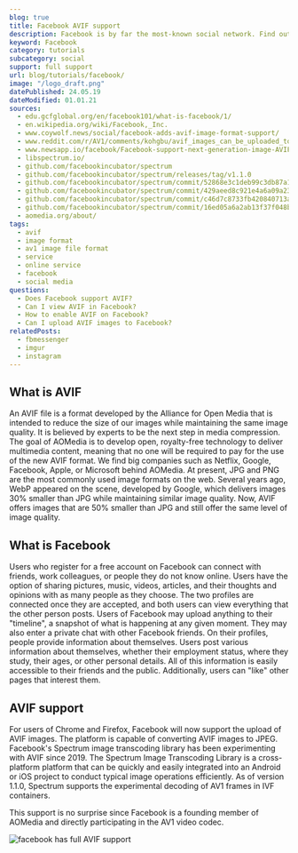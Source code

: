 ```yaml
---
blog: true
title: Facebook AVIF support
description: Facebook is by far the most-known social network. Find out how Facebook helps AVIF expand.
keyword: Facebook
category: tutorials
subcategory: social
support: full support
url: blog/tutorials/facebook/
image: "/logo_draft.png"
datePublished: 24.05.19
dateModified: 01.01.21
sources:
  - edu.gcfglobal.org/en/facebook101/what-is-facebook/1/
  - en.wikipedia.org/wiki/Facebook,_Inc.
  - www.coywolf.news/social/facebook-adds-avif-image-format-support/
  - www.reddit.com/r/AV1/comments/kohgbu/avif_images_can_be_uploaded_to_facebook/
  - www.newsapp.io/facebook/Facebook-support-next-generation-image-AVIF
  - libspectrum.io/
  - github.com/facebookincubator/spectrum
  - github.com/facebookincubator/spectrum/releases/tag/v1.1.0
  - github.com/facebookincubator/spectrum/commit/52868e3c1deb99c3db87a16aa6734888b78a401e
  - github.com/facebookincubator/spectrum/commit/429aeed8c921e4a6a09a233190fb6d7d14be6e09
  - github.com/facebookincubator/spectrum/commit/c46d7c8733fb420840713ac674482df0ec33d0d1
  - github.com/facebookincubator/spectrum/commit/16ed05a6a2ab13f37f048be296aa6bee9a4f1e4e
  - aomedia.org/about/
tags:
  - avif
  - image format
  - av1 image file format
  - service
  - online service
  - facebook
  - social media
questions:
  - Does Facebook support AVIF?
  - Can I view AVIF in Facebook?
  - How to enable AVIF on Facebook?
  - Can I upload AVIF images to Facebook?
relatedPosts:
  - fbmessenger
  - imgur
  - instagram
---
```


## What is AVIF

An AVIF file is a format developed by the Alliance for Open Media that is intended to reduce the size of our images while maintaining the same image quality. It is believed by experts to be the next step in media compression. The goal of AOMedia is to develop open, royalty-free technology to deliver multimedia content, meaning that no one will be required to pay for the use of the new AVIF format. We find big companies such as Netflix, Google, Facebook, Apple, or Microsoft behind AOMedia. At present, JPG and PNG are the most commonly used image formats on the web. Several years ago, WebP appeared on the scene, developed by Google, which delivers images 30% smaller than JPG while maintaining similar image quality. Now, AVIF offers images that are 50% smaller than JPG and still offer the same level of image quality.

## What is Facebook

Users who register for a free account on Facebook can connect with friends, work colleagues, or people they do not know online. Users have the option of sharing pictures, music, videos, articles, and their thoughts and opinions with as many people as they choose. The two profiles are connected once they are accepted, and both users can view everything that the other person posts. Users of Facebook may upload anything to their "timeline", a snapshot of what is happening at any given moment. They may also enter a private chat with other Facebook friends. On their profiles, people provide information about themselves. Users post various information about themselves, whether their employment status, where they study, their ages, or other personal details. All of this information is easily accessible to their friends and the public. Additionally, users can "like" other pages that interest them.

## AVIF support

For users of Chrome and Firefox, Facebook will now support the upload of AVIF images. The platform is capable of converting AVIF images to JPEG.
Facebook's Spectrum image transcoding library has been experimenting with AVIF since 2019. The Spectrum Image Transcoding Library is a cross-platform platform that can be quickly and easily integrated into an Android or iOS project to conduct typical image operations efficiently. As of version 1.1.0, Spectrum supports the experimental decoding of AV1 frames in IVF containers.

This support is no surprise since Facebook is a founding member of AOMedia and directly participating in the AV1 video codec.

<Image url="facebook" alt="facebook has full AVIF support" />
